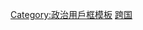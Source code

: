 {{Userbox
  |id= [[File:Flag_of_Cascadia.svg|70x50px]]
  |id-c= #D8E2EF
  |info= 这个用戶支持'''[[卡斯卡迪亚|卡斯卡迪亚独立]]'''。
  |info-c= #D8E2EF
  |info-s= 11
  |border-c= black
  |usercategory  = 支持卡斯卡迪亚独立的维基人
}}
<noinclude>
[[Category:政治用戶框模板]]
[[Category:支持区域独立或拆分的维基人用户框模板|跨国]]
</noinclude>